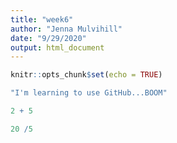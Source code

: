 ```yaml
---
title: "week6"
author: "Jenna Mulvihill"
date: "9/29/2020"
output: html_document
---
```


```r
knitr::opts_chunk$set(echo = TRUE)
```

```r
"I'm learning to use GitHub...BOOM"
```
```r
2 + 5
```

```r
20 /5
```


